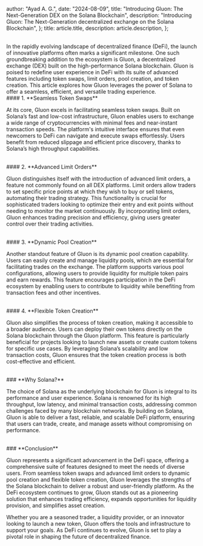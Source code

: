 
  author: "Ayad A. G.",
  date: "2024-08-09",
  title: "Introducing Gluon: The Next-Generation DEX on the Solana Blockchain",
  description:
    "Introducing Gluon: The Next-Generation decentralized exchange on the Solana Blockchain",
};
  title: article.title,
  description: article.description,
};


<br/>
In the rapidly evolving landscape of decentralized finance (DeFi), the launch of innovative platforms often marks a significant milestone. One such groundbreaking addition to the ecosystem is Gluon, a decentralized exchange (DEX) built on the high-performance Solana blockchain. Gluon is poised to redefine user experience in DeFi with its suite of advanced features including token swaps, limit orders, pool creation, and token creation. This article explores how Gluon leverages the power of Solana to offer a seamless, efficient, and versatile trading experience.

<br/>
<Image src={gradient} alt="" />

<br/>
#### 1. **Seamless Token Swaps**

At its core, Gluon excels in facilitating seamless token swaps. Built on Solana’s fast and low-cost infrastructure, Gluon enables users to exchange a wide range of cryptocurrencies with minimal fees and near-instant transaction speeds. The platform's intuitive interface ensures that even newcomers to DeFi can navigate and execute swaps effortlessly. Users benefit from reduced slippage and efficient price discovery, thanks to Solana’s high throughput capabilities.

<br/>
#### 2. **Advanced Limit Orders**

Gluon distinguishes itself with the introduction of advanced limit orders, a feature not commonly found on all DEX platforms. Limit orders allow traders to set specific price points at which they wish to buy or sell tokens, automating their trading strategy. This functionality is crucial for sophisticated traders looking to optimize their entry and exit points without needing to monitor the market continuously. By incorporating limit orders, Gluon enhances trading precision and efficiency, giving users greater control over their trading activities.

<br/>
#### 3. **Dynamic Pool Creation**

Another standout feature of Gluon is its dynamic pool creation capability. Users can easily create and manage liquidity pools, which are essential for facilitating trades on the exchange. The platform supports various pool configurations, allowing users to provide liquidity for multiple token pairs and earn rewards. This feature encourages participation in the DeFi ecosystem by enabling users to contribute to liquidity while benefiting from transaction fees and other incentives.

<br/>
#### 4. **Flexible Token Creation**

Gluon also simplifies the process of token creation, making it accessible to a broader audience. Users can deploy their own tokens directly on the Solana blockchain through the Gluon platform. This feature is particularly beneficial for projects looking to launch new assets or create custom tokens for specific use cases. By leveraging Solana’s scalability and low transaction costs, Gluon ensures that the token creation process is both cost-effective and efficient.

<br/>
### **Why Solana?**

The choice of Solana as the underlying blockchain for Gluon is integral to its performance and user experience. Solana is renowned for its high throughput, low latency, and minimal transaction costs, addressing common challenges faced by many blockchain networks. By building on Solana, Gluon is able to deliver a fast, reliable, and scalable DeFi platform, ensuring that users can trade, create, and manage assets without compromising on performance.

<br/>
### **Conclusion**

Gluon represents a significant advancement in the DeFi space, offering a comprehensive suite of features designed to meet the needs of diverse users. From seamless token swaps and advanced limit orders to dynamic pool creation and flexible token creation, Gluon leverages the strengths of the Solana blockchain to deliver a robust and user-friendly platform. As the DeFi ecosystem continues to grow, Gluon stands out as a pioneering solution that enhances trading efficiency, expands opportunities for liquidity provision, and simplifies asset creation.

Whether you are a seasoned trader, a liquidity provider, or an innovator looking to launch a new token, Gluon offers the tools and infrastructure to support your goals. As DeFi continues to evolve, Gluon is set to play a pivotal role in shaping the future of decentralized finance.